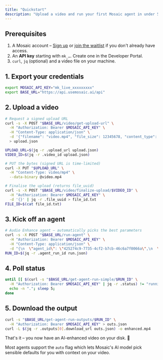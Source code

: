 ```yaml
---
title: "Quickstart"
description: "Upload a video and run your first Mosaic agent in under 5 minutes."
---
```


## Prerequisites

1. A Mosaic account – [Sign up](https://app.usemosaic.ai/) or [join the waitlist](https://usemosaic.ai/waitlist) if you don't already have access.
2. An **API key** starting with `mk_…`. Create one in the Developer Portal.
3. `curl`, `jq` (optional) and a video file on your machine.

## 1. Export your credentials

```bash
export MOSAIC_API_KEY="mk_live_xxxxxxxxx"
export BASE_URL="https://api.usemosaic.ai/api"
```

## 2. Upload a video

```bash
# Request a signed upload URL
curl -s -X POST "$BASE_URL/video/get-upload-url" \
  -H "Authorization: Bearer $MOSAIC_API_KEY" \
  -H "Content-Type: application/json" \
  -d '{"filename": "video.mp4", "file_size": 12345678, "content_type": "video/mp4"}' \
  > upload.json

UPLOAD_URL=$(jq -r .upload_url upload.json)
VIDEO_ID=$(jq -r .video_id upload.json)

# PUT the bytes (signed URL is time-limited)
curl -X PUT "$UPLOAD_URL" \
  -H "Content-Type: video/mp4" \
  --data-binary @video.mp4

# Finalise the upload (returns file_uuid)
curl -s -X POST "$BASE_URL/video/finalize-upload/$VIDEO_ID" \
  -H "Authorization: Bearer $MOSAIC_API_KEY" \
  -d '{}' | jq -r .file_uuid > file_id.txt
FILE_ID=$(cat file_id.txt)
```

## 3. Kick off an agent

```bash
# Audio Enhance agent – automatically picks the best parameters
curl -s -X POST "$BASE_URL/run-agent" \
  -H "Authorization: Bearer $MOSAIC_API_KEY" \
  -H "Content-Type: application/json" \
  -d "{\n  \"agent_id\": \"425274c9-7735-4cf2-b7cb-46c6a7f0066a\",\n  \"file_id\": \"$FILE_ID\",\n  \"auto\": true\n}" > run.json
RUN_ID=$(jq -r .agent_run_id run.json)
```

## 4. Poll status

```bash
until [[ $(curl -s "$BASE_URL/get-agent-run-simple/$RUN_ID" \
  -H "Authorization: Bearer $MOSAIC_API_KEY" | jq -r .status) != "running" ]]; do
  echo -n "."; sleep 5;
done
```

## 5. Download the output

```bash
curl -s "$BASE_URL/get-agent-run-outputs/$RUN_ID" \
  -H "Authorization: Bearer $MOSAIC_API_KEY" > outs.json
curl -L $(jq -r .outputs[0].download_url outs.json) -o enhanced.mp4
```

That's it – you now have an AI-enhanced video on your disk. 🎉

<Note type="tip">Most agents support the `auto` flag which lets Mosaic's AI model pick sensible defaults for you with context on your video.</Note>
